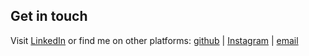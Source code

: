 ## Get in touch

Visit [LinkedIn](https://www.linkedin.com/in/jeff-rowland-developer/) or find me on other platforms: [github](https://github.com/jrowla2) | [Instagram](https://www.instagram.com/jeff_in_the_exit/) | [email](jrowla2@gmail.com)
